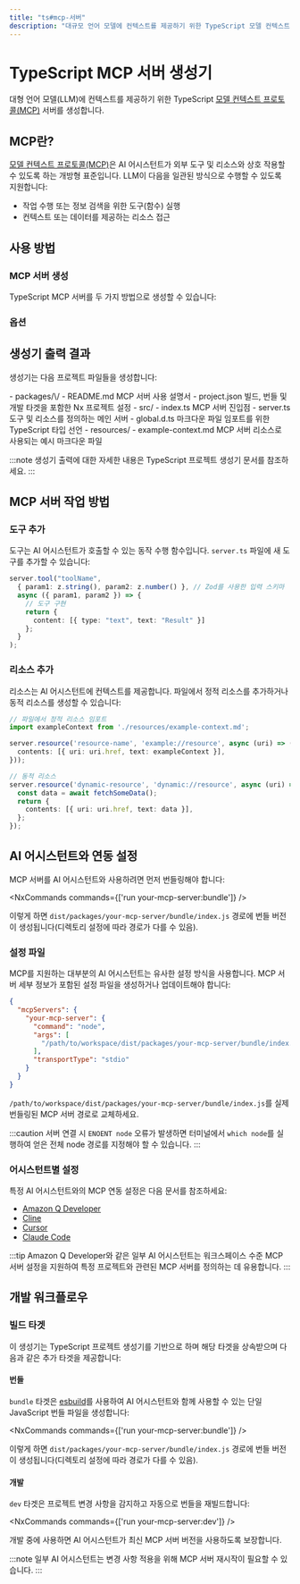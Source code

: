 ```yaml
---
title: "ts#mcp-서버"
description: "대규모 언어 모델에 컨텍스트를 제공하기 위한 TypeScript 모델 컨텍스트 프로토콜(MCP) 서버 생성"
---
```





# TypeScript MCP 서버 생성기

대형 언어 모델(LLM)에 컨텍스트를 제공하기 위한 TypeScript [모델 컨텍스트 프로토콜(MCP)](https://modelcontextprotocol.io/) 서버를 생성합니다.

## MCP란?

[모델 컨텍스트 프로토콜(MCP)](https://modelcontextprotocol.io/)은 AI 어시스턴트가 외부 도구 및 리소스와 상호 작용할 수 있도록 하는 개방형 표준입니다. LLM이 다음을 일관된 방식으로 수행할 수 있도록 지원합니다:

- 작업 수행 또는 정보 검색을 위한 도구(함수) 실행
- 컨텍스트 또는 데이터를 제공하는 리소스 접근

## 사용 방법

### MCP 서버 생성

TypeScript MCP 서버를 두 가지 방법으로 생성할 수 있습니다:

<RunGenerator generator="ts#mcp-server" />

### 옵션

<GeneratorParameters schema={schema} />

## 생성기 출력 결과

생성기는 다음 프로젝트 파일들을 생성합니다:

<FileTree>
  - packages/\<name>/
    - README.md MCP 서버 사용 설명서
    - project.json 빌드, 번들 및 개발 타겟을 포함한 Nx 프로젝트 설정
    - src/
      - index.ts MCP 서버 진입점
      - server.ts 도구 및 리소스를 정의하는 메인 서버
      - global.d.ts 마크다운 파일 임포트를 위한 TypeScript 타입 선언
      - resources/
        - example-context.md MCP 서버 리소스로 사용되는 예시 마크다운 파일
</FileTree>

:::note
생성기 출력에 대한 자세한 내용은 <Link path="/guides/typescript-project">TypeScript 프로젝트 생성기 문서</Link>를 참조하세요.
:::

## MCP 서버 작업 방법

### 도구 추가

도구는 AI 어시스턴트가 호출할 수 있는 동작 수행 함수입니다. `server.ts` 파일에 새 도구를 추가할 수 있습니다:

```typescript
server.tool("toolName",
  { param1: z.string(), param2: z.number() }, // Zod를 사용한 입력 스키마
  async ({ param1, param2 }) => {
    // 도구 구현
    return {
      content: [{ type: "text", text: "Result" }]
    };
  }
);
```

### 리소스 추가

리소스는 AI 어시스턴트에 컨텍스트를 제공합니다. 파일에서 정적 리소스를 추가하거나 동적 리소스를 생성할 수 있습니다:

```typescript
// 파일에서 정적 리소스 임포트
import exampleContext from './resources/example-context.md';

server.resource('resource-name', 'example://resource', async (uri) => ({
  contents: [{ uri: uri.href, text: exampleContext }],
}));

// 동적 리소스
server.resource('dynamic-resource', 'dynamic://resource', async (uri) => {
  const data = await fetchSomeData();
  return {
    contents: [{ uri: uri.href, text: data }],
  };
});
```

## AI 어시스턴트와 연동 설정

MCP 서버를 AI 어시스턴트와 사용하려면 먼저 번들링해야 합니다:

<NxCommands commands={['run your-mcp-server:bundle']} />

이렇게 하면 `dist/packages/your-mcp-server/bundle/index.js` 경로에 번들 버전이 생성됩니다(디렉토리 설정에 따라 경로가 다를 수 있음).

### 설정 파일

MCP를 지원하는 대부분의 AI 어시스턴트는 유사한 설정 방식을 사용합니다. MCP 서버 세부 정보가 포함된 설정 파일을 생성하거나 업데이트해야 합니다:

```json
{
  "mcpServers": {
    "your-mcp-server": {
      "command": "node",
      "args": [
        "/path/to/workspace/dist/packages/your-mcp-server/bundle/index.js"
      ],
      "transportType": "stdio"
    }
  }
}
```

`/path/to/workspace/dist/packages/your-mcp-server/bundle/index.js`를 실제 번들링된 MCP 서버 경로로 교체하세요.

:::caution
서버 연결 시 `ENOENT node` 오류가 발생하면 터미널에서 `which node`를 실행하여 얻은 전체 node 경로를 지정해야 할 수 있습니다.
:::

### 어시스턴트별 설정

특정 AI 어시스턴트와의 MCP 연동 설정은 다음 문서를 참조하세요:

- [Amazon Q Developer](https://docs.aws.amazon.com/amazonq/latest/qdeveloper-ug/command-line-mcp-configuration.html)
- [Cline](https://docs.cline.bot/mcp-servers/configuring-mcp-servers)
- [Cursor](https://docs.cursor.com/context/model-context-protocol)
- [Claude Code](https://docs.anthropic.com/en/docs/agents-and-tools/claude-code/tutorials#set-up-model-context-protocol-mcp)

:::tip
Amazon Q Developer와 같은 일부 AI 어시스턴트는 워크스페이스 수준 MCP 서버 설정을 지원하여 특정 프로젝트와 관련된 MCP 서버를 정의하는 데 유용합니다.
:::

## 개발 워크플로우

### 빌드 타겟

이 생성기는 <Link path="/guides/typescript-project">TypeScript 프로젝트 생성기</Link>를 기반으로 하며 해당 타겟을 상속받으며 다음과 같은 추가 타겟을 제공합니다:

#### 번들

`bundle` 타겟은 [esbuild](https://esbuild.github.io/)를 사용하여 AI 어시스턴트와 함께 사용할 수 있는 단일 JavaScript 번들 파일을 생성합니다:

<NxCommands commands={['run your-mcp-server:bundle']} />

이렇게 하면 `dist/packages/your-mcp-server/bundle/index.js` 경로에 번들 버전이 생성됩니다(디렉토리 설정에 따라 경로가 다를 수 있음).

#### 개발

`dev` 타겟은 프로젝트 변경 사항을 감지하고 자동으로 번들을 재빌드합니다:

<NxCommands commands={['run your-mcp-server:dev']} />

개발 중에 사용하면 AI 어시스턴트가 최신 MCP 서버 버전을 사용하도록 보장합니다.

:::note
일부 AI 어시스턴트는 변경 사항 적용을 위해 MCP 서버 재시작이 필요할 수 있습니다.
:::